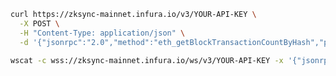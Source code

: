 
<Tabs>
  <TabItem value="cURL">

  ```bash
  curl https://zksync-mainnet.infura.io/v3/YOUR-API-KEY \
    -X POST \
    -H "Content-Type: application/json" \
    -d '{"jsonrpc":"2.0","method":"eth_getBlockTransactionCountByHash","params": ["0xb3b20624f8f0f86eb50dd04688409e5cea4bd02d700bf6e79e9384d47d6a5a35"],"id":1}'
  ```

  </TabItem>
  <TabItem value="WSS">

```bash
wscat -c wss://zksync-mainnet.infura.io/ws/v3/YOUR-API-KEY -x '{"jsonrpc":"2.0","method":"eth_getBlockTransactionCountByHash","params": ["0xb3b20624f8f0f86eb50dd04688409e5cea4bd02d700bf6e79e9384d47d6a5a35"],"id":1}'
```

  </TabItem>
</Tabs>

